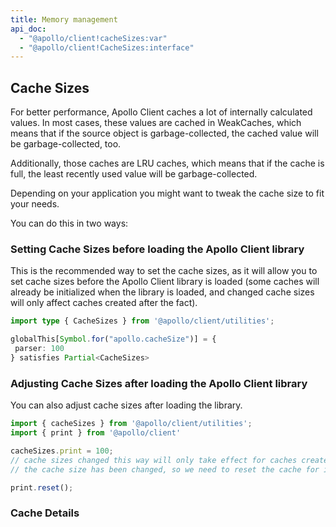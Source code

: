 ```yaml
---
title: Memory management
api_doc:
  - "@apollo/client!cacheSizes:var"
  - "@apollo/client!CacheSizes:interface"
---
```



## Cache Sizes

For better performance, Apollo Client caches a lot of internally calculated values.
In most cases, these values are cached in WeakCaches, which means that if the
source object is garbage-collected, the cached value will be garbage-collected,
too.

Additionally, those caches are LRU caches, which means that if the cache is full,
the least recently used value will be garbage-collected.

Depending on your application you might want to tweak the cache size to fit your
needs.

You can do this in two ways:

### Setting Cache Sizes before loading the Apollo Client library

This is the recommended way to set the cache sizes, as it will allow you to set
cache sizes before the Apollo Client library is loaded (some caches will already
be initialized when the library is loaded, and changed cache sizes will only
affect caches created after the fact).

 ```ts
import type { CacheSizes } from '@apollo/client/utilities';

 globalThis[Symbol.for("apollo.cacheSize")] = {
  parser: 100
 } satisfies Partial<CacheSizes>
 ```

### Adjusting Cache Sizes after loading the Apollo Client library

You can also adjust cache sizes after loading the library.

```js
import { cacheSizes } from '@apollo/client/utilities';
import { print } from '@apollo/client'

cacheSizes.print = 100;
// cache sizes changed this way will only take effect for caches created after
// the cache size has been changed, so we need to reset the cache for it to be effective

print.reset();
```

### Cache Details

<InterfaceDetails canonicalReference="@apollo/client!CacheSizes:interface" />
